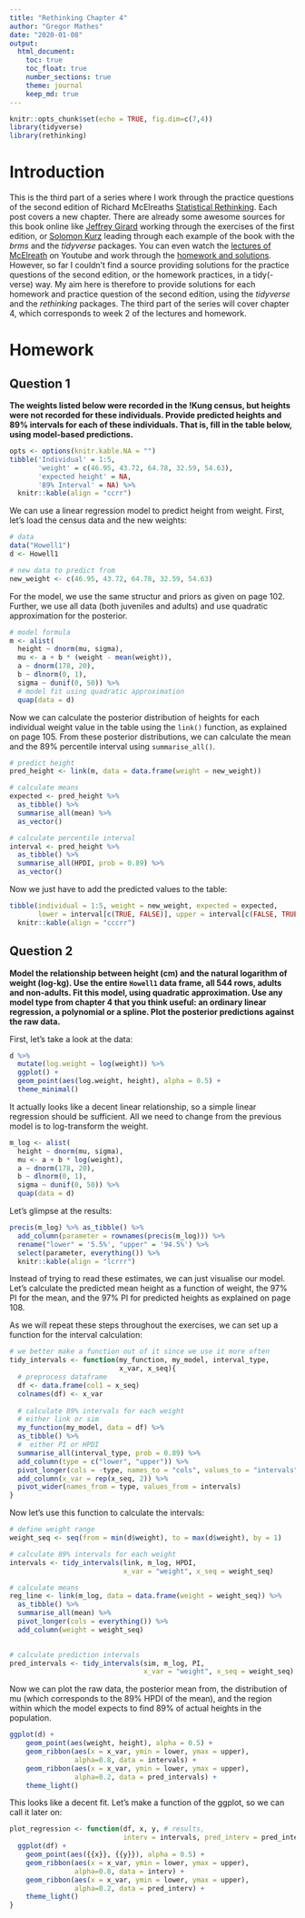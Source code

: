```yaml
---
title: "Rethinking Chapter 4"
author: "Gregor Mathes"
date: "2020-01-08"
output:
  html_document: 
    toc: true
    toc_float: true
    number_sections: true  
    theme: journal
    keep_md: true
---
```


```r
knitr::opts_chunk$set(echo = TRUE, fig.dim=c(7,4))
library(tidyverse)
library(rethinking)
```

# Introduction 

This is the third part of a series where I work through the practice questions of the second edition of Richard McElreaths [Statistical Rethinking](https://xcelab.net/rm/statistical-rethinking/). Each post covers a new chapter. There are already some awesome sources for this book online like [Jeffrey Girard](https://jmgirard.com/statistical-rethinking-ch2/) working through the exercises of the first edition, or [Solomon Kurz](https://bookdown.org/ajkurz/Statistical_Rethinking_recoded/) leading through each example of the book with the *brms* and the *tidyverse* packages. You can even watch the [lectures of McElreath](https://www.youtube.com/playlist?list=PLDcUM9US4XdNM4Edgs7weiyIguLSToZRI) on Youtube and work through the [homework and solutions](https://github.com/rmcelreath/statrethinking_winter2019/tree/master/homework).
However, so far I couldn't find a source providing solutions for the practice questions of the second edition, or the homework practices, in a tidy(-verse) way. My aim here is therefore to provide solutions for each homework and practice question of the second edition, using the *tidyverse* and the *rethinking* packages. The third part of the series will cover chapter 4, which corresponds to week 2 of the lectures and homework. 

# Homework

## Question 1

**The weights listed below were recorded in the !Kung census, but heights were not recorded for these individuals. Provide predicted heights and 89% intervals for each of these individuals. That is, fill in the table below, using model-based predictions.**

```r
opts <- options(knitr.kable.NA = "")
tibble('Individual' = 1:5, 
       'weight' = c(46.95, 43.72, 64.78, 32.59, 54.63), 
       'expected height' = NA, 
       '89% Interval' = NA) %>% 
  knitr::kable(align = "ccrr")
```

We can use a linear regression model to predict height from weight. First, let's load the census data and the new weights:

```r
# data
data("Howell1")
d <- Howell1

# new data to predict from 
new_weight <- c(46.95, 43.72, 64.78, 32.59, 54.63)
```

For the model, we use the same structur and priors as given on page 102. Further, we use all data (both juveniles and adults) and use quadratic approximation for the posterior. 

```r
# model formula
m <- alist(
  height ~ dnorm(mu, sigma),
  mu <- a + b * (weight - mean(weight)),
  a ~ dnorm(178, 20),
  b ~ dlnorm(0, 1),
  sigma ~ dunif(0, 50)) %>% 
  # model fit using quadratic approximation
  quap(data = d)
```

Now we can calculate the posterior distribution of heights for each individual weight value in the table using the `link()` function, as explained on page 105. From these posterior distributions, we can calculate the mean and the 89% percentile interval using `summarise_all()`. 

```r
# predict height 
pred_height <- link(m, data = data.frame(weight = new_weight))

# calculate means
expected <- pred_height %>% 
  as_tibble() %>% 
  summarise_all(mean) %>% 
  as_vector()

# calculate percentile interval
interval <- pred_height %>% 
  as_tibble() %>% 
  summarise_all(HPDI, prob = 0.89) %>% 
  as_vector()
```

Now we just have to add the predicted values to the table:

```r
tibble(individual = 1:5, weight = new_weight, expected = expected, 
       lower = interval[c(TRUE, FALSE)], upper = interval[c(FALSE, TRUE)]) %>% 
  knitr::kable(align = "cccrr")
```

## Question 2

**Model the relationship between height (cm) and the natural logarithm of weight (log-kg). Use the entire `Howell1` data frame, all 544 rows, adults and non-adults. Fit this model, using quadratic approximation. Use any model type from chapter 4 that you think useful: an ordinary linear regression, a polynomial or a spline. Plot the posterior predictions against the raw data.**

First, let's take a look at the data:

```r
d %>% 
  mutate(log.weight = log(weight)) %>% 
  ggplot() +
  geom_point(aes(log.weight, height), alpha = 0.5) +
  theme_minimal()
```  

It actually looks like a decent linear relationship, so a simple linear regression should be sufficient. All we need to change from the previous model is to log-transform the weight.

```r
m_log <- alist(
  height ~ dnorm(mu, sigma),
  mu <- a + b * log(weight),
  a ~ dnorm(178, 20),
  b ~ dlnorm(0, 1),
  sigma ~ dunif(0, 50)) %>% 
  quap(data = d)
```

Let's glimpse at the results:
```r
precis(m_log) %>% as_tibble() %>% 
  add_column(parameter = rownames(precis(m_log))) %>% 
  rename("lower" = '5.5%', "upper" = '94.5%') %>% 
  select(parameter, everything()) %>% 
  knitr::kable(align = "lcrrr")
```  
Instead of trying to read these estimates, we can just visualise our model. Let's calculate the predicted mean height as a function of weight, the 97% PI for the mean, and the 97% PI for predicted heights as explained on page 108.  
  
As we will repeat these steps throughout the exercises, we can set up a function for the interval calculation:

```r
# we better make a function out of it since we use it more often
tidy_intervals <- function(my_function, my_model, interval_type, 
                           x_var, x_seq){
  # preprocess dataframe
  df <- data.frame(col1 = x_seq)
  colnames(df) <- x_var
  
  # calculate 89% intervals for each weight
  # either link or sim
  my_function(my_model, data = df) %>% 
  as_tibble() %>% 
  #  either PI or HPDI
  summarise_all(interval_type, prob = 0.89) %>% 
  add_column(type = c("lower", "upper")) %>% 
  pivot_longer(cols = -type, names_to = "cols", values_to = "intervals") %>% 
  add_column(x_var = rep(x_seq, 2)) %>% 
  pivot_wider(names_from = type, values_from = intervals)
}
```

Now let's use this function to calculate the intervals:

```r
# define weight range
weight_seq <- seq(from = min(d$weight), to = max(d$weight), by = 1)

# calculate 89% intervals for each weight
intervals <- tidy_intervals(link, m_log, HPDI, 
                            x_var = "weight", x_seq = weight_seq)

# calculate means
reg_line <- link(m_log, data = data.frame(weight = weight_seq)) %>%
  as_tibble() %>%
  summarise_all(mean) %>%
  pivot_longer(cols = everything()) %>% 
  add_column(weight = weight_seq)
    

# calculate prediction intervals
pred_intervals <- tidy_intervals(sim, m_log, PI, 
                                 x_var = "weight", x_seq = weight_seq)
```  

Now we can plot the raw data, the posterior mean from, the distribution of mu (which corresponds to the 89% HPDI of the mean), and the region within which the model expects to find 89% of actual heights in the population.

```r
ggplot(d) +
    geom_point(aes(weight, height), alpha = 0.5) +
    geom_ribbon(aes(x = x_var, ymin = lower, ymax = upper),
                alpha=0.8, data = intervals) +
    geom_ribbon(aes(x = x_var, ymin = lower, ymax = upper),
                alpha=0.2, data = pred_intervals) +
    theme_light()
```  

This looks like a decent fit. Let's make a function of the ggplot, so we can call it later on:

```r
plot_regression <- function(df, x, y, # results, 
                            interv = intervals, pred_interv = pred_intervals){
  ggplot(df) +
    geom_point(aes({{x}}, {{y}}), alpha = 0.5) +
    geom_ribbon(aes(x = x_var, ymin = lower, ymax = upper),
                alpha=0.8, data = interv) +
    geom_ribbon(aes(x = x_var, ymin = lower, ymax = upper),
                alpha=0.2, data = pred_interv) +
    theme_light()
}
```




 
 